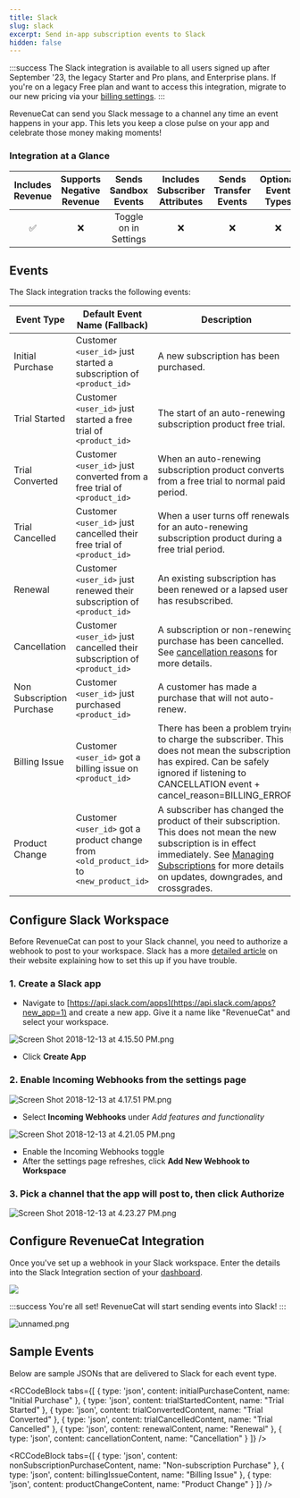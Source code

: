 ```yaml
---
title: Slack
slug: slack
excerpt: Send in-app subscription events to Slack
hidden: false
---
```


:::success
The Slack integration is available to all users signed up after September '23, the legacy Starter and Pro plans, and Enterprise plans. If you're on a legacy Free plan and want to access this integration, migrate to our new pricing via your [billing settings](https://app.revenuecat.com/settings/billing).
:::

RevenueCat can send you Slack message to a channel any time an event happens in your app. This lets you keep a close pulse on your app and celebrate those money making moments!

### Integration at a Glance

| Includes Revenue | Supports Negative Revenue | Sends Sandbox Events  | Includes Subscriber Attributes | Sends Transfer Events | Optional Event Types |
| :--------------: | :-----------------------: | :-------------------: | :----------------------------: | :-------------------: | :------------------: |
|        ✅        |            ❌             | Toggle on in Settings |               ❌               |          ❌           |          ❌          |

## Events

The Slack integration tracks the following events:

| Event Type           | Default Event Name (Fallback)                                      | Description                                                                                                                                                      | App Store | Play Store | Amazon | Stripe | Promo |
|----------------------|-------------------------------------------------------------------|------------------------------------------------------------------------------------------------------------------------------------------------------------------|-----------|------------|--------|--------|-------|
| Initial Purchase      | Customer `<user_id>` just started a subscription of `<product_id>` | A new subscription has been purchased.                                                                                                                           | ✅        | ✅         | ✅     | ✅     | ❌   |
| Trial Started         | Customer `<user_id>` just started a free trial of `<product_id>`   | The start of an auto-renewing subscription product free trial.                                                                                                   | ✅        | ✅         | ✅     | ✅     | ❌   |
| Trial Converted       | Customer `<user_id>` just converted from a free trial of `<product_id>` | When an auto-renewing subscription product converts from a free trial to normal paid period.                                                                    | ✅        | ✅         | ✅     | ✅     | ❌   |
| Trial Cancelled       | Customer `<user_id>` just cancelled their free trial of `<product_id>` | When a user turns off renewals for an auto-renewing subscription product during a free trial period.                                                           | ✅        | ✅         | ✅     | ✅     | ❌   |
| Renewal               | Customer `<user_id>` just renewed their subscription of `<product_id>` | An existing subscription has been renewed or a lapsed user has resubscribed.                                                                                     | ✅        | ✅         | ✅     | ✅     | ❌   |
| Cancellation          | Customer `<user_id>` just cancelled their subscription of `<product_id>` | A subscription or non-renewing purchase has been cancelled. See [cancellation reasons](https://www.revenuecat.com/docs/event-types-and-fields#cancellation-and-expiration-reasons) for more details. | ✅        | ✅         | ✅     | ✅     | ✅   |
| Non Subscription Purchase | Customer `<user_id>` just purchased `<product_id>` | A customer has made a purchase that will not auto-renew.                                                                                                      | ✅        | ✅         | ✅     | ✅     | ✅   |
| Billing Issue         | Customer `<user_id>` got a billing issue on `<product_id>` | There has been a problem trying to charge the subscriber. This does not mean the subscription has expired. Can be safely ignored if listening to CANCELLATION event + cancel_reason=BILLING_ERROR. | ✅        | ✅         | ✅     | ✅     | ❌   |
| Product Change        | Customer `<user_id>` got a product change from `<old_product_id>` to `<new_product_id>` | A subscriber has changed the product of their subscription. This does not mean the new subscription is in effect immediately. See [Managing Subscriptions](doc:managing-subscriptions) for more details on updates, downgrades, and crossgrades. | ✅        | ✅         | ❌     | ✅     | ❌   |

## Configure Slack Workspace

Before RevenueCat can post to your Slack channel, you need to authorize a webhook to post to your workspace. Slack has a more [detailed article](https://get.slack.help/hc/en-us/articles/115005265063-Incoming-WebHooks-for-Slack) on their website explaining how to set this up if you have trouble.

### 1. Create a **Slack app**

- Navigate to [https://api.slack.com/apps](https://api.slack.com/apps?new_app=1) and create a new app. Give it a name like "RevenueCat" and select your workspace.

![](https://files.readme.io/a85a3f1-Screen_Shot_2018-12-13_at_4.15.50_PM.png "Screen Shot 2018-12-13 at 4.15.50 PM.png")

- Click **Create App**

### 2. Enable **Incoming Webhooks** from the settings page

![](https://files.readme.io/58be14f-Screen_Shot_2018-12-13_at_4.17.51_PM.png "Screen Shot 2018-12-13 at 4.17.51 PM.png")

- Select **Incoming Webhooks** under _Add features and functionality_

![](https://files.readme.io/14fd367-Screen_Shot_2018-12-13_at_4.21.05_PM.png "Screen Shot 2018-12-13 at 4.21.05 PM.png")

- Enable the Incoming Webhooks toggle
- After the settings page refreshes, click **Add New Webhook to Workspace**

### 3. Pick a channel that the app will post to, then click **Authorize**

![](https://files.readme.io/f5c317c-Screen_Shot_2018-12-13_at_4.23.27_PM.png "Screen Shot 2018-12-13 at 4.23.27 PM.png")

## Configure RevenueCat Integration

Once you've set up a webhook in your Slack workspace. Enter the details into the Slack Integration section of your [dashboard](https://app.revenuecat.com).

![](https://files.readme.io/b1cf4cb-app.revenuecat.com_projects_85ff18c7_integrations_intercom_3.png)

:::success
You're all set! RevenueCat will start sending events into Slack!
:::

![](https://files.readme.io/f1167d6-unnamed.png "unnamed.png")

## Sample Events

Below are sample JSONs that are delivered to Slack for each event type.


<RCCodeBlock tabs={[
    { type: 'json', content: initialPurchaseContent, name: "Initial Purchase" },
    { type: 'json', content: trialStartedContent, name: "Trial Started" },
    { type: 'json', content: trialConvertedContent, name: "Trial Converted" },
    { type: 'json', content: trialCancelledContent, name: "Trial Cancelled" },
    { type: 'json', content: renewalContent, name: "Renewal" },
    { type: 'json', content: cancellationContent, name: "Cancellation" }
]} />


<RCCodeBlock tabs={[
    { type: 'json', content: nonSubscriptionPurchaseContent, name: "Non-subscription Purchase" },
    { type: 'json', content: billingIssueContent, name: "Billing Issue" },
    { type: 'json', content: productChangeContent, name: "Product Change" }
]} />
